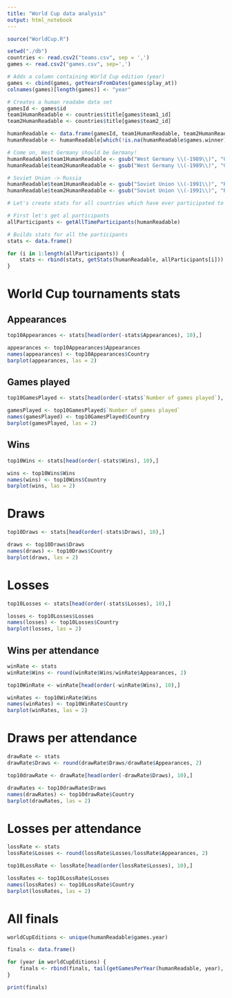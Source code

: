 ```yaml
---
title: "World Cup data analysis"
output: html_notebook
---
```


```r
source("WorldCup.R")
```

```r
setwd("./db")
countries <- read.csv2("teams.csv", sep = ',')
games <- read.csv2("games.csv", sep=',')

# Adds a column containing World Cup edition (year)
games <- cbind(games, getYearsFromDates(games$play_at))
colnames(games)[length(games)] <- "year"

# Creates a human readabe data set
gamesId <- games$id
team1HumanReadable <- countries$title[games$team1_id]
team2HumanReadable <- countries$title[games$team2_id]

humanReadable <- data.frame(gamesId, team1HumanReadable, team2HumanReadable, games$score1, games$score2, games$score1et, games$score2et, games$score1p, games$score2p, games$winner, games$play_at, games$year)
humanReadable <- humanReadable[which(!is.na(humanReadable$games.winner)),]

# Come on, West Germany should be Germany!
humanReadable$team1HumanReadable <- gsub("West Germany \\(-1989\\)", "Germany", humanReadable$team1HumanReadable)
humanReadable$team2HumanReadable <- gsub("West Germany \\(-1989\\)", "Germany", humanReadable$team2HumanReadable)

# Soviet Union -> Russia
humanReadable$team1HumanReadable <- gsub("Soviet Union \\(-1991\\)", "Russia", humanReadable$team1HumanReadable)
humanReadable$team2HumanReadable <- gsub("Soviet Union \\(-1991\\)", "Russia", humanReadable$team2HumanReadable)

# Let's create stats for all countries which have ever participated to the World Cup

# First let's get al participants
allParticipants <- getAllTimeParticipants(humanReadable)

# Builds stats for all the participants
stats <- data.frame()

for (i in 1:length(allParticipants)) {
    stats <- rbind(stats, getStats(humanReadable, allParticipants[i]))
}

```


# World Cup tournaments stats

## Appearances

```r

top10Appearances <- stats[head(order(-stats$Appearances), 10),]

appearances <- top10Appearances$Appearances
names(appearances) <- top10Appearances$Country
barplot(appearances, las = 2)

```

## Games played

```r

top10GamesPlayed <- stats[head(order(-stats$`Number of games played`), 10),]

gamesPlayed <- top10GamesPlayed$`Number of games played`
names(gamesPlayed) <- top10GamesPlayed$Country
barplot(gamesPlayed, las = 2)

```

## Wins

```r

top10Wins <- stats[head(order(-stats$Wins), 10),]

wins <- top10Wins$Wins
names(wins) <- top10Wins$Country
barplot(wins, las = 2)

```

# Draws

```r

top10Draws <- stats[head(order(-stats$Draws), 10),]

draws <- top10Draws$Draws
names(draws) <- top10Draws$Country
barplot(draws, las = 2)

```

# Losses

```r

top10Losses <- stats[head(order(-stats$Losses), 10),]

losses <- top10Losses$Losses
names(losses) <- top10Losses$Country
barplot(losses, las = 2)

```
## Wins per attendance

```r

winRate <- stats
winRate$Wins <- round(winRate$Wins/winRate$Appearances, 2)

top10WinRate <- winRate[head(order(-winRate$Wins), 10),]

winRates <- top10WinRate$Wins
names(winRates) <- top10WinRate$Country
barplot(winRates, las = 2)

```

# Draws per attendance

```r

drawRate <- stats
drawRate$Draws <- round(drawRate$Draws/drawRate$Appearances, 2)

top10drawRate <- drawRate[head(order(-drawRate$Draws), 10),]

drawRates <- top10drawRate$Draws
names(drawRates) <- top10drawRate$Country
barplot(drawRates, las = 2)

```

# Losses per attendance

```r

lossRate <- stats
lossRate$Losses <- round(lossRate$Losses/lossRate$Appearances, 2)

top10LossRate <- lossRate[head(order(lossRate$Losses), 10),]

lossRates <- top10LossRate$Losses
names(lossRates) <- top10LossRate$Country
barplot(lossRates, las = 2)

```

# All finals

```r
worldCupEditions <- unique(humanReadable$games.year)

finals <- data.frame()

for (year in worldCupEditions) {
    finals <- rbind(finals, tail(getGamesPerYear(humanReadable, year), 1))
}

print(finals)
```